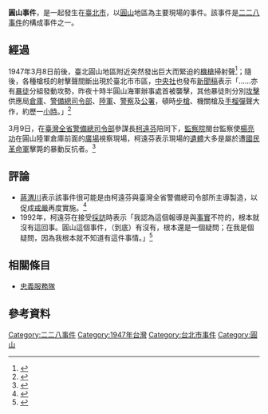{{expert}}
'''圓山事件'''，是一起發生在[[臺北市|臺北市]]，以[[圓山|圓山]]地區為主要現場的事件。該事件是[[二二八事件|二二八事件]]的構成事件之一。

== 經過 ==
{{third-party|章節}}
1947年3月8日前後，臺北圓山地區附近突然發出巨大而緊迫的[[機槍|機槍]]掃射聲<ref>{{Cite book|url=https://books.google.com.tw/books?id=Ti4zOQAACAAJ&dq=%E5%8F%B0%E7%81%A3%E4%BA%8C%E6%9C%88%E9%9D%A9%E5%91%BD&hl=zh-TW&sa=X&ved=0ahUKEwjJrofav97ZAhVGW5QKHSNlB2IQ6AEIJTAA|title=台湾二月革命记|last=王思翔|first=|date=1951|publisher=泥土社|year=|isbn=|location=|pages=|language=zh|chapter=|access-date=2018-03-09|archive-date=2019-07-26|archive-url=https://web.archive.org/web/20190726194152/https://books.google.com.tw/books?id=Ti4zOQAACAAJ&dq=%E5%8F%B0%E7%81%A3%E4%BA%8C%E6%9C%88%E9%9D%A9%E5%91%BD&hl=zh-TW&sa=X&ved=0ahUKEwjJrofav97ZAhVGW5QKHSNlB2IQ6AEIJTAA|dead-url=no}}</ref>；隨後，各種槍枝的射擊聲間斷出現於臺北市市區，[[中央社|中央社]]也發布[[新聞稿|新聞稿]]表示「......亦有[[暴徒|暴徒]]分組發動攻勢，昨夜十時半圓山海軍辦事處首被襲擊，其他暴徒則分別[[攻擊|攻擊]]供應局[[倉庫|倉庫]]、[[警備總司令部|警備總司令部]]、[[陸軍|陸軍]]、[[警察|警察]]及[[政府機關|公署]]，頓時[[步槍|步槍]]、機關槍及[[手榴彈|手榴彈]]聲大作，約歷一[[小時|小時]]。」<ref>{{Cite news|url=|title=新聞稿發布|author=中央通訊社|date=1947-03-08|work=|accessdate=}}</ref>

3月9日，在[[臺灣警備總司令部|臺灣全省警備總司令部]]參謀長[[柯遠芬|柯遠芬]]陪同下，[[監察院|監察院]]閩台監察使[[楊亮功|楊亮功]]在圓山陸軍倉庫前面的[[廣場|廣場]]視察現場，柯遠芬表示現場的[[遺體|遺體]]大多是屬於遭[[國民革命軍|國民革命軍]]擊斃的暴動反抗者。<ref>{{Cite book|url=https://books.google.com.tw/books?id=tc4nDwAAQBAJ&pg=PA348&lpg=PA348&dq=%E6%A5%8A%E4%BA%AE%E5%8A%9F+%E6%9F%AF%E9%81%A0%E8%8A%AC&source=bl&ots=vkvQT2llNH&sig=MrEf_K6yMoCirq261jO5K7HdVoE&hl=zh-TW&sa=X&ved=0ahUKEwiq4emixN7ZAhXLiLwKHeDODLsQ6AEIWzAI#v=onepage&q=%E6%A5%8A%E4%BA%AE%E5%8A%9F%20%E6%9F%AF%E9%81%A0%E8%8A%AC&f=false|title=重構二二八：戰後美中體制、中國統治模式與臺灣|last=陳翠蓮|first=|date=2017-02-24|publisher=讀書共和國出版集團／衛城出版|year=|isbn=9789869351874|location=|pages=|language=zh-hant|chapter=|access-date=2018-03-09|archive-date=2019-07-28|archive-url=https://web.archive.org/web/20190728051007/https://books.google.com.tw/books?id=tc4nDwAAQBAJ&pg=PA348&lpg=PA348&dq=%E6%A5%8A%E4%BA%AE%E5%8A%9F+%E6%9F%AF%E9%81%A0%E8%8A%AC&source=bl&ots=vkvQT2llNH&sig=MrEf_K6yMoCirq261jO5K7HdVoE&hl=zh-TW&sa=X&ved=0ahUKEwiq4emixN7ZAhXLiLwKHeDODLsQ6AEIWzAI#v=onepage&q=%E6%A5%8A%E4%BA%AE%E5%8A%9F%20%E6%9F%AF%E9%81%A0%E8%8A%AC&f=false|dead-url=no}}</ref>

== 評論 ==
* [[蔣渭川|蔣渭川]]表示該事件很可能是由柯遠芬與臺灣全省警備總司令部所主導製造，以促成[[戒嚴|戒嚴]]再度實施。<ref>{{Cite book|url=https://books.google.com.tw/books?id=O0EoDwAAQBAJ&pg=PA131&lpg=PA131&dq=%E8%94%A3%E6%B8%AD%E5%B7%9D+%E6%9F%AF%E9%81%A0%E8%8A%AC&source=bl&ots=-JsRk7CJni&sig=rnJh2jzEPY3ATnY06U3EyzYyNX8&hl=zh-TW&sa=X&ved=0ahUKEwiRmKrOxN7ZAhXITLwKHTcJAboQ6AEIVTAI#v=onepage&q=%E8%94%A3%E6%B8%AD%E5%B7%9D%20%E6%9F%AF%E9%81%A0%E8%8A%AC&f=false|title=激越與死滅：二二八世代民主路|last=黃惠君|first=|date=2017-02-15|publisher=讀書共和國出版集團／遠足文化|year=|isbn=9789869442503|location=|pages=|language=zh-hant|chapter=|access-date=2018-03-09|archive-date=2018-03-10|archive-url=https://web.archive.org/web/20180310010240/https://books.google.com.tw/books?id=O0EoDwAAQBAJ&pg=PA131&lpg=PA131&dq=%E8%94%A3%E6%B8%AD%E5%B7%9D+%E6%9F%AF%E9%81%A0%E8%8A%AC&source=bl&ots=-JsRk7CJni&sig=rnJh2jzEPY3ATnY06U3EyzYyNX8&hl=zh-TW&sa=X&ved=0ahUKEwiRmKrOxN7ZAhXITLwKHTcJAboQ6AEIVTAI#v=onepage&q=%E8%94%A3%E6%B8%AD%E5%B7%9D%20%E6%9F%AF%E9%81%A0%E8%8A%AC&f=false|dead-url=no}}</ref>
* 1992年，柯遠芬在接受[[面談|採訪]]時表示「我認為這個報導是與[[事實|事實]]不符的，根本就沒有這回事。圓山這個事件，（到底）有沒有，根本還是一個疑問；在我是個疑問，因為我根本就不知道有這件事情。」<ref>{{Cite news|url=http://news.cts.com.tw/cts/politics/199202/199202281850808.html|title=前警總參謀長柯遠芬回憶二二八事件|author=樓慕瑾|date=1992-02-28|work=|newspaper=華視新聞網|accessdate=2018-03-09|language=zh-TW|archive-date=2019-07-29|archive-url=https://web.archive.org/web/20190729024223/http://news.cts.com.tw/cts/politics/199202/199202281850808.html|dead-url=no}}</ref>

== 相關條目 ==
* [[忠義服務隊|忠義服務隊]]

== 參考資料 ==
{{Reflist}}

{{二二八事件}}

[[Category:二二八事件|Category:二二八事件]]
[[Category:1947年台灣|Category:1947年台灣]]
[[Category:台北市事件|Category:台北市事件]]
[[Category:圓山|Category:圓山]]